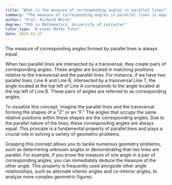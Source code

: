 ```yaml
---
title: "What is the measure of corresponding angles in parallel lines?"
summary: "The measure of corresponding angles in parallel lines is equal."
author: "Prof. Richard White"
degree: "PhD in Mathematics, University of Leicester"
tutor_type: "A-Level Maths Tutor"
date: 2024-01-27
---
```


The measure of corresponding angles formed by parallel lines is always equal.

When two parallel lines are intersected by a transversal, they create pairs of corresponding angles. These angles are located in matching positions relative to the transversal and the parallel lines. For instance, if we have two parallel lines, Line A and Line B, intersected by a transversal Line T, the angle located at the top left of Line A corresponds to the angle located at the top left of Line B. These pairs of angles are referred to as corresponding angles.

To visualize this concept, imagine the parallel lines and the transversal forming the shapes of a "Z" or an "F." The angles that occupy the same relative positions within these shapes are the corresponding angles. Due to the parallel nature of the lines, these corresponding angles are always equal. This principle is a fundamental property of parallel lines and plays a crucial role in solving a variety of geometric problems.

Grasping this concept allows you to tackle numerous geometry problems, such as determining unknown angles or demonstrating that two lines are parallel. For example, if you know the measure of one angle in a pair of corresponding angles, you can immediately deduce the measure of the other angle. This property is frequently used alongside other angle relationships, such as alternate interior angles and co-interior angles, to analyze more complex geometric figures.
    